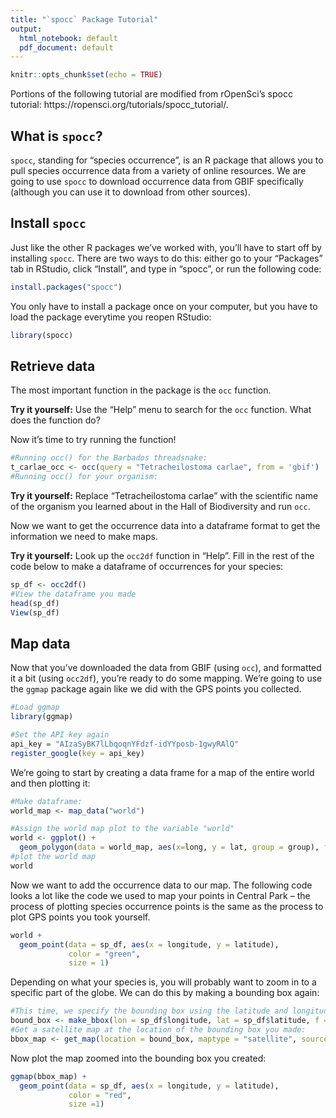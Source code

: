 ```yaml
---
title: "`spocc` Package Tutorial"
output:
  html_notebook: default
  pdf_document: default
---
```


```r
knitr::opts_chunk$set(echo = TRUE)
```

Portions of the following tutorial are modified from rOpenSci's spocc tutorial: https://ropensci.org/tutorials/spocc_tutorial/.

## What is `spocc`?

`spocc`, standing for "species occurrence", is an R package that allows you to pull species occurrence data from a variety of online resources. We are going to use `spocc` to download occurrence data from GBIF specifically (although you can use it to download from other sources).

## Install `spocc`

Just like the other R packages we've worked with, you'll have to start off by installing `spocc`. There are two ways to do this: either go to your "Packages" tab in RStudio, click "Install", and type in "spocc", or run the following code:

```r
install.packages("spocc")
```

You only have to install a package once on your computer, but you have to load the package everytime you reopen RStudio:

```r
library(spocc)
```

## Retrieve data

The most important function in the package is the `occ` function.

**Try it yourself:** Use the "Help" menu to search for the `occ` function. What does the function do?

Now it's time to try running the function!

```r
#Running occ() for the Barbados threadsnake:
t_carlae_occ <- occ(query = "Tetracheilostoma carlae", from = 'gbif')
#Running occ() for your organism:

```

**Try it yourself:** Replace "Tetracheilostoma carlae" with the scientific name of the organism you learned about in the Hall of Biodiversity and run `occ`.

Now we want to get the occurrence data into a dataframe format to get the information we need to make maps.

**Try it yourself:** Look up the `occ2df` function in "Help". Fill in the rest of the code below to make a dataframe of occurrences for your species:
```r
sp_df <- occ2df()
#View the dataframe you made
head(sp_df)
View(sp_df)
```

## Map data

Now that you've downloaded the data from GBIF (using `occ`), and formatted it a bit (using `occ2df`), you're ready to do some mapping. We're going to use the `ggmap` package again like we did with the GPS points you collected.

```r
#Load ggmap
library(ggmap)

#Set the API key again
api_key = "AIzaSyBK7lLbqoqnYFdzf-idYYposb-1gwyRAlQ"
register_google(key = api_key)
```

We're going to start by creating a data frame for a map of the entire world and then plotting it:

```r
#Make dataframe:
world_map <- map_data("world")

#Assign the world map plot to the variable "world"
world <- ggplot() + 
  geom_polygon(data = world_map, aes(x=long, y = lat, group = group), fill = "grey", color = "darkgrey")
#plot the world map
world
```

Now we want to add the occurrence data to our map. The following code looks a lot like the code we used to map your points in Central Park -- the process of plotting species occurrence points is the same as the process to plot GPS points you took yourself.

```r
world +
  geom_point(data = sp_df, aes(x = longitude, y = latitude),
             color = "green",
             size = 1)
```

Depending on what your species is, you will probably want to zoom in to a specific part of the globe. We can do this by making a bounding box again:

```r
#This time, we specify the bounding box using the latitude and longitude columns from our data
bound_box <- make_bbox(lon = sp_df$longitude, lat = sp_df$latitude, f = 2)
#Get a satellite map at the location of the bounding box you made:
bbox_map <- get_map(location = bound_box, maptype = "satellite", source = "google")
```

Now plot the map zoomed into the bounding box you created:

```r
ggmap(bbox_map) + 
  geom_point(data = sp_df, aes(x = longitude, y = latitude), 
             color = "red",
             size =1)
```

